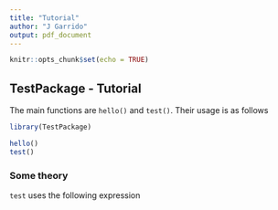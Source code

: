 ```yaml
---
title: "Tutorial"
author: "J Garrido"
output: pdf_document
---
```


```r
knitr::opts_chunk$set(echo = TRUE)
```

## TestPackage - Tutorial
The main functions are ``hello()`` and ``test()``. Their usage is as follows

```r
library(TestPackage)

hello()
test()
```

### Some theory
``test`` uses the following expression

\begin{align}
y = 1 + 1.
\end{align}




